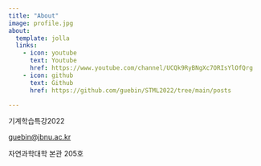 ```yaml
---
title: "About"
image: profile.jpg
about:
  template: jolla
  links:
    - icon: youtube
      text: Youtube
      href: https://www.youtube.com/channel/UCQk9RyBNgXc7ORIsYlOfQrg
    - icon: github
      text: Github
      href: https://github.com/guebin/STML2022/tree/main/posts

---
```


기계학습특강2022

<guebin@jbnu.ac.kr>

자연과학대학 본관 205호